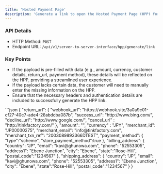 ```yaml
---
title: 'Hosted Payment Page'
description: 'Generate a link to open the Hosted Payment Page (HPP) for capturing transactions.'
---
```



### API Details
- HTTP Method: `POST`
- Endpoint URL: `/api/v1/server-to-server-interface/hpp/generate/link`


### Key Points
- If the payload is pre-filled with data (e.g., amount, currency, customer details, return_url, payment method), these details will be reflected on the HPP, providing a streamlined user experience.
- If the payload lacks certain data, the customer will need to manually enter the missing information on the HPP.
- Ensure that the necessary headers and authentication details are included to successfully generate the HPP link.

<RequestExample>
```json
{
  "return_url": { 
      "webhook_url": "https://webhook.site/3a0a9c01-cf27-40c7-ade4-28abdcba087b",
      "success_url": "http://www.bing.com/",
      "decline_url": "http://www.google.com/",
      "cancel_url" : "http://tinkfactory.com/"
   },
  "amount": "",
  "currency" : "JPY",
  "merchant_id": "JP00000275",
  "merchant_email": "info@tinkfactory.com",
  "merchant_txn_ref": "2003089893366DTEST",
  "payment_method":
  {
    "type":"scheme",
    "store_payment_method":true
  },
  "billing_address": 
  {
    "country": "JP",
    "email": "kavi@ghunowa.com",
    "phone": "52553305",
    "address1": "Ebene Junction",
    "city": "Ebene",
    "state":"Rose-Hill",
    "postal_code":"1234567"
  },
"shipping_address": 
  {
    "country": "JP",
    "email": "kavi@ghunowa.com",
    "phone": "52553305",
    "address1": "Ebene Junction",
    "city": "Ebene",
    "state":"Rose-Hill",
    "postal_code":"1234567"
  }
}
</RequestExample>